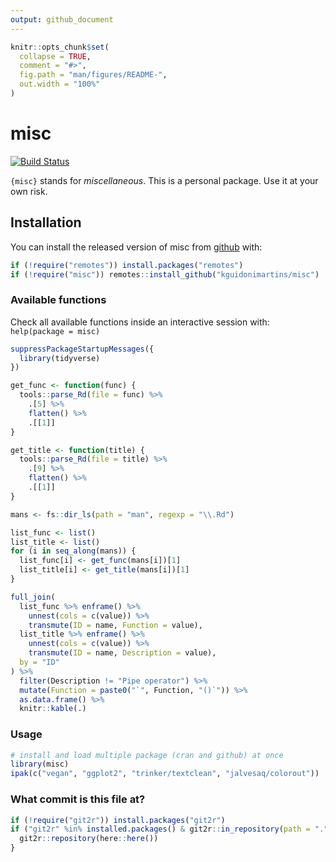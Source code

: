 ```yaml
---
output: github_document
---
```


<!-- README.md is generated from README.Rmd. Please edit that file -->

```r
knitr::opts_chunk$set(
  collapse = TRUE,
  comment = "#>",
  fig.path = "man/figures/README-",
  out.width = "100%"
)
```

# misc

<!-- badges: start -->
[![Build Status](https://travis-ci.com/kguidonimartins/misc.svg?branch=main)](https://travis-ci.com/kguidonimartins/misc)
<!-- badges: end -->

`{misc}` stands for *miscellaneous*. This is a personal package. Use it at your own risk.

## Installation

You can install the released version of misc from [github](https://github.com/kguidonimartins/misc) with:

```r
if (!require("remotes")) install.packages("remotes")
if (!require("misc")) remotes::install_github("kguidonimartins/misc")
```

### Available functions

Check all available functions inside an interactive session with: `help(package = misc)`

```r
suppressPackageStartupMessages({
  library(tidyverse)
})

get_func <- function(func) {
  tools::parse_Rd(file = func) %>%
    .[5] %>%
    flatten() %>%
    .[[1]]
}

get_title <- function(title) {
  tools::parse_Rd(file = title) %>%
    .[9] %>%
    flatten() %>%
    .[[1]]
}

mans <- fs::dir_ls(path = "man", regexp = "\\.Rd")

list_func <- list()
list_title <- list()
for (i in seq_along(mans)) {
  list_func[i] <- get_func(mans[i])[1]
  list_title[i] <- get_title(mans[i])[1]
}

full_join(
  list_func %>% enframe() %>%
    unnest(cols = c(value)) %>%
    transmute(ID = name, Function = value),
  list_title %>% enframe() %>%
    unnest(cols = c(value)) %>%
    transmute(ID = name, Description = value),
  by = "ID"
) %>%
  filter(Description != "Pipe operator") %>%
  mutate(Function = paste0("`", Function, "()`")) %>%
  as.data.frame() %>%
  knitr::kable(.)
```

### Usage

```r
# install and load multiple package (cran and github) at once
library(misc)
ipak(c("vegan", "ggplot2", "trinker/textclean", "jalvesaq/colorout"))
```

### What commit is this file at?

```r
if (!require("git2r")) install.packages("git2r")
if ("git2r" %in% installed.packages() & git2r::in_repository(path = ".")) {
  git2r::repository(here::here())
}
```
